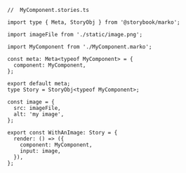 ```tsx
//  MyComponent.stories.ts

import type { Meta, StoryObj } from '@storybook/marko';

import imageFile from './static/image.png';

import MyComponent from './MyComponent.marko';

const meta: Meta<typeof MyComponent> = {
  component: MyComponent,
};

export default meta;
type Story = StoryObj<typeof MyComponent>;

const image = {
  src: imageFile,
  alt: 'my image',
};

export const WithAnImage: Story = {
  render: () => ({
    component: MyComponent,
    input: image,
  }),
};
```
